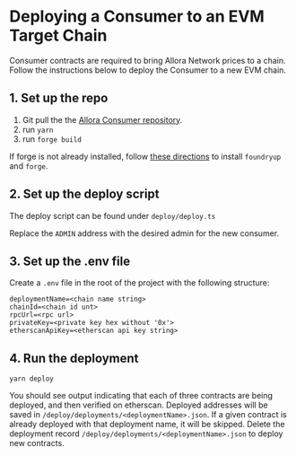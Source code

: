 # Deploying a Consumer to an EVM Target Chain

Consumer contracts are required to bring Allora Network prices to a chain. Follow the instructions below to deploy the Consumer to a new EVM chain. 

## 1. Set up the repo

1. Git pull the the [Allora Consumer repository](https://github.com/allora-network/allora-consumer).
2. run `yarn`
3. run `forge build`

If forge is not already installed, follow [these directions](https://book.getfoundry.sh/getting-started/installation) to install `foundryup` and `forge`.

## 2. Set up the deploy script

The deploy script can be found under `deploy/deploy.ts`

Replace the `ADMIN` address with the desired admin for the new consumer. 

## 3. Set up the .env file

Create a `.env` file in the root of the project with the following structure:

```Text .env
deploymentName=<chain name string>
chainId=<chain id unt>
rpcUrl=<rpc url>
privateKey=<private key hex without '0x'>
etherscanApiKey=<etherscan api key string>
```

## 4. Run the deployment

`yarn deploy`

You should see output indicating that each of three contracts are being deployed, and then verified on etherscan. Deployed addresses will be saved in `/deploy/deployments/<deploymentName>.json`. If a given contract is already deployed with that deployment name, it will be skipped. Delete the deployment record `/deploy/deployments/<deploymentName>.json` to deploy new contracts.